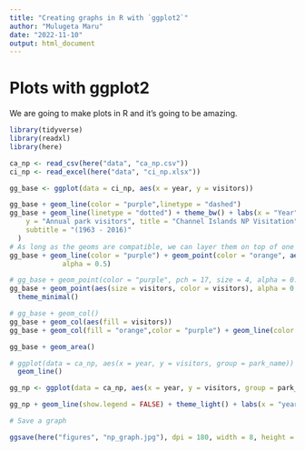 ```yaml
---
title: "Creating graphs in R with `ggplot2`"
author: "Mulugeta Maru"
date: "2022-11-10"
output: html_document
---
```


# Plots with ggplot2

We are going to make plots in R and it's going to be amazing.

```r
library(tidyverse)
library(readxl)
library(here)
```

```r
ca_np <- read_csv(here("data", "ca_np.csv"))
ci_np <- read_excel(here("data", "ci_np.xlsx"))

gg_base <- ggplot(data = ci_np, aes(x = year, y = visitors))

gg_base + geom_line(color = "purple",linetype = "dashed")
gg_base + geom_line(linetype = "dotted") + theme_bw() + labs(x = "Year",
    y = "Annual park visitors", title = "Channel Islands NP Visitation",
    subtitle = "(1963 - 2016)"
  )
# As long as the geoms are compatible, we can layer them on top of one another to further customize a graph
gg_base + geom_line(color = "purple") + geom_point(color = "orange", aes(size = year),
             alpha = 0.5)

# gg_base + geom_point(color = "purple", pch = 17, size = 4, alpha = 0.5)
gg_base + geom_point(aes(size = visitors, color = visitors), alpha = 0.5) +
  theme_minimal()

# gg_base + geom_col()
gg_base + geom_col(aes(fill = visitors))
gg_base + geom_col(fill = "orange",color = "purple") + geom_line(color = "green")

gg_base + geom_area()

# ggplot(data = ca_np, aes(x = year, y = visitors, group = park_name)) +
  geom_line()

gg_np <- ggplot(data = ca_np, aes(x = year, y = visitors, group = park_name))

gg_np + geom_line(show.legend = FALSE) + theme_light() + labs(x = "year", y = "annual visitors") + facet_wrap(~ park_name)

# Save a graph

ggsave(here("figures", "np_graph.jpg"), dpi = 180, width = 8, height = 7)
```



